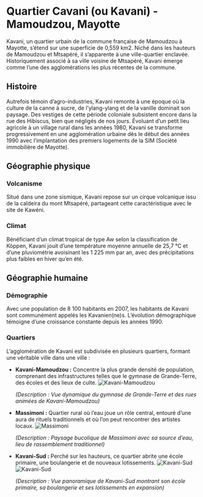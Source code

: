 # Quartier Cavani (ou Kavani) - Mamoudzou, Mayotte

Kavani, un quartier urbain de la commune française de Mamoudzou à Mayotte, s'étend sur une superficie de 0,559 km2. Niché dans les hauteurs de Mamoudzou et Mtsapéré, il s'apparente à une ville-quartier enclavée. Historiquement associé à sa ville voisine de Mtsapéré, Kavani émerge comme l'une des agglomérations les plus récentes de la commune.

## Histoire
Autrefois témoin d'agro-industries, Kavani remonte à une époque où la culture de la canne à sucre, de l'ylang-ylang et de la vanille dominait son paysage. Des vestiges de cette période coloniale subsistent encore dans la rue des Hibiscus, bien que négligés de nos jours. Évoluant d'un petit lieu agricole à un village rural dans les années 1980, Kavani se transforme progressivement en une agglomération urbaine dès le début des années 1990 avec l'implantation des premiers logements de la SIM (Société immobilière de Mayotte).

## Géographie physique
### Volcanisme
Situé dans une zone sismique, Kavani repose sur un cirque volcanique issu de la caldeira du mont Mtsapéré, partageant cette caractéristique avec le site de Kawéni.

### Climat
Bénéficiant d'un climat tropical de type Aw selon la classification de Köppen, Kavani jouit d'une température moyenne annuelle de 25,7 °C et d'une pluviométrie avoisinant les 1 225 mm par an, avec des précipitations plus faibles en hiver qu'en été.

## Géographie humaine
### Démographie
Avec une population de 8 100 habitants en 2007, les habitants de Kavani sont communément appelés les Kavanien(ne)s. L'évolution démographique témoigne d'une croissance constante depuis les années 1990.

### Quartiers
L'agglomération de Kavani est subdivisée en plusieurs quartiers, formant une véritable ville dans une ville :

- **Kavani-Mamoudzou :** Concentre la plus grande densité de population, comprenant des infrastructures telles que le gymnase de Grande-Terre, des écoles et des lieux de culte.
  ![Kavani-Mamoudzou](vue100villas.jpg) 
  
  *(Description : Vue dynamique du gymnase de Grande-Terre et des rues animées de Kavani-Mamoudzou)*

- **Massimoni :** Quartier rural où l'eau joue un rôle central, entouré d'une aura de rituels traditionnels et où l'on peut rencontrer des artistes locaux.
  ![Massimoni](mass1.jpg) 

  *(Description : Paysage bucolique de Massimoni avec sa source d'eau, lieu de rassemblement traditionnel)*

- **Kavani-Sud :** Perché sur les hauteurs, ce quartier abrite une école primaire, une boulangerie et de nouveaux lotissements.
  ![Kavani-Sud](cavanisud.jpg) 
  ![Kavani-Sud](cavanisud1.jpg) 

  *(Description : Vue panoramique de Kavani-Sud montrant son école primaire, sa boulangerie et ses lotissements en expansion)*


